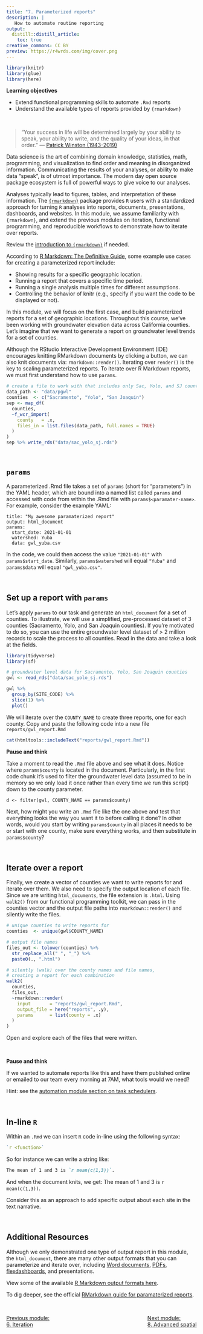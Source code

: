 ```yaml
---
title: "7. Parameterized reports"
description: | 
   How to automate routine reporting
output: 
  distill::distill_article:
    toc: true
creative_commons: CC BY
preview: https://r4wrds.com/img/cover.png
---
```



```r

library(knitr)
library(glue)
library(here)

```

::: {.obj}
**Learning objectives**

-   Extend functional programming skills to automate `.Rmd` reports  
-   Understand the available types of reports provided by `{rmarkdown}`  
:::

<br>

> "Your success in life will be determined largely by your ability to speak, your ability to write, and the quality of your ideas, in that order." — [Patrick Winston (1943-2019)](https://www.youtube.com/watch?v=Unzc731iCUY&t=37s)

Data science is the art of combining domain knowledge, statistics, math, programming, and visualization to find order and meaning in disorganized information. Communicating the results of your analyses, or ability to make data "speak", is of utmost importance. The modern day open source package ecosystem is full of powerful ways to give voice to our analyses.

Analyses typically lead to figures, tables, and interpretation of these information. The [`{rmarkdown}`](https://rmarkdown.rstudio.com/) package provides `R` users with a standardized approach for turning `R` analyses into reports, documents, presentations, dashboards, and websites. In this module, we assume familiarity with `{rmarkdown}`, and extend the previous modules on iteration, functional programming, and reproducible workflows to demonstrate how to iterate over reports.

<aside>
Review the [introduction to `{rmarkdown}`](../intro/m_intro_Rmarkdown.html) if needed.
</aside>

According to [R Markdown: The Definitive Guide](https://bookdown.org/yihui/rmarkdown/params-declare.html), some example use cases for creating a parameterized report include:  

- Showing results for a specific geographic location.  
- Running a report that covers a specific time period.  
- Running a single analysis multiple times for different assumptions.  
- Controlling the behavior of knitr (e.g., specify if you want the code to be displayed or not).  

In this module, we will focus on the first case, and build parameterized reports for a set of geographic locations. Throughout this course, we've been working with groundwater elevation data across California counties. Let's imagine that we want to generate a report on groundwater level trends for a set of counties.

Although the RStudio Interactive Development Environment (IDE) encourages knitting RMarkdown documents by clicking a button, we can also knit documents via: `rmarkdown::render()`. Iterating over `render()` is the key to scaling parameterized reports. To iterate over R Markdown reports, we must first understand how to use `params`.  


```r
# create a file to work with that includes only Sac, Yolo, and SJ counties
data_path <- "data/pgwl"
counties  <- c("Sacramento", "Yolo", "San Joaquin")
sep <- map_df(
  counties,
  ~f_wcr_import(
    county   = .x,
    files_in = list.files(data_path, full.names = TRUE)
  )
)
sep %>% write_rds("data/sac_yolo_sj.rds")
```


<br>

## `params`

A parameterized .Rmd file takes a set of `params` (short for "parameters") in the YAML header, which are bound into a named list called `params` and accessed with code from within the .Rmd file with `params$<paramater-name>`. For example, consider the example YAML:

```
title: "My awesome paramaterized report"
output: html_document
params:
  start_date: 2021-01-01
  watershed: Yuba
  data: gwl_yuba.csv
```

In the code, we could then access the value `"2021-01-01"` with `params$start_date`. Similarly, `params$watershed` will equal `"Yuba"` and `params$data` will equal `"gwl_yuba.csv"`.


<br>

## Set up a report with `params`

Let's apply `params` to our task and generate an `html_document` for a set of counties. To illustrate, we will use a simplified, pre-processed dataset of 3 counties (Sacramento, Yolo, and San Joaquin counties). If you're motivated to do so, you can use the entire groundwater level dataset of > 2 million records to scale the process to all counties. Read in the data and take a look at the fields.

```r
library(tidyverse)
library(sf)

# groundwater level data for Sacramento, Yolo, San Joaquin counties
gwl <- read_rds("data/sac_yolo_sj.rds")

gwl %>% 
  group_by(SITE_CODE) %>% 
  slice(1) %>% 
  plot()
```

We will iterate over the `COUNTY_NAME` to create three reports, one for each county. Copy and paste the following code into a new file `reports/gwl_report.Rmd`

```r
cat(htmltools::includeText("reports/gwl_report.Rmd"))
```


::: {.challenge}
**Pause and think**

Take a moment to read the `.Rmd` file above and see what it does. Notice where `params$county` is located in the document. Particularly, in the first code chunk it's used to filter the groundwater level data (assumed to be in memory so we only load it once rather than every time we run this script) down to the county parameter.

```
d <- filter(gwl, COUNTY_NAME == params$county)
```

Next, how might you write an `.Rmd` file like the one above and test that everything looks the way you want it to before calling it done? In other words, would you start by writing `params$county` in all places it needs to be or start with one county, make sure everything works, and then substitute in `params$county`?  

:::



<br>

## Iterate over a report

Finally, we create a vector of counties we want to write reports for and iterate over them. We also need to specify the output location of each file. Since we are writing `html_documents`, the file extension is `.html`. Using `walk2()` from our functional programming toolkit, we can pass in the counties vector and the output file paths into `rmarkdown::render()` and silently write the files. 

```r
# unique counties to write reports for
counties  <- unique(gwl$COUNTY_NAME)

# output file names
files_out <- tolower(counties) %>% 
  str_replace_all(" ", "_") %>% 
  paste0(., ".html")

# silently (walk) over the county names and file names, 
# creating a report for each combination
walk2(
  counties, 
  files_out,
  ~rmarkdown::render(
    input       = "reports/gwl_report.Rmd", 
    output_file = here("reports", .y),
    params      = list(county = .x)
  )
)
```

Open and explore each of the files that were written. 


<br>

::: {.challenge}
**Pause and think**

If we wanted to automate reports like this and have them published online or emailed to our team every morning at 7AM, what tools would we need? 

Hint: see the [automation module section on task schedulers](m_reproducible_workflows.html#task-scheduling).

:::




<br>

## In-line `R`

Within an `.Rmd` we can insert `R` code in-line using the following syntax:

```r
`r <function>`
```
  
So for instance we can write a string like: 

```md
The mean of 1 and 3 is `r mean(c(1,3))`.
```

And when the document knits, we get: The mean of 1 and 3 is `r mean(c(1,3))`.

Consider this as an approach to add specific output about each site in the text narrative.


<br>

## Additional Resources

Although we only demonstrated one type of output report in this module, the `html_document`, there are many other output formats that you can parameterize and iterate over, including [Word documents](https://bookdown.org/yihui/rmarkdown/word-document.html), [PDFs](https://bookdown.org/yihui/rmarkdown/pdf-document.html), [flexdashboards](https://pkgs.rstudio.com/flexdashboard/index.html), and presentations. 

<aside>
View some of the available [R Markdown output formats here](https://rmarkdown.rstudio.com/formats.html).
</aside>

To dig deeper, see the official [RMarkdown guide for paramaterized reports](https://bookdown.org/yihui/rmarkdown/parameterized-reports.html).   


<br>

<link rel="stylesheet" href="https://maxcdn.bootstrapcdn.com/bootstrap/4.0.0/css/bootstrap.min.css" integrity="sha384-Gn5384xqQ1aoWXA+058RXPxPg6fy4IWvTNh0E263XmFcJlSAwiGgFAW/dAiS6JXm" crossorigin="anonymous">

<a href="m_iteration.html" class="btn btn-secondary" style="float: left">Previous module:<br>6. Iteration</a> <a href="m_advanced_spatial.html" class="btn btn-secondary" style="float: right;">Next module:<br>8. Advanced spatial</a>

